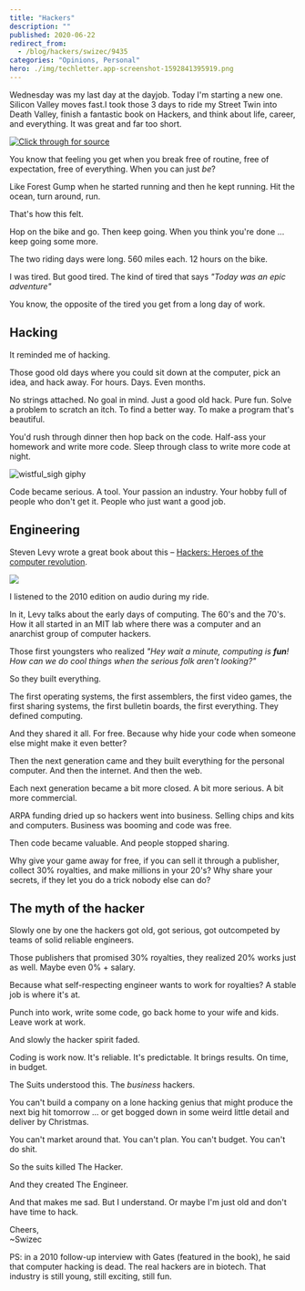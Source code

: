 ```yaml
---
title: "Hackers"
description: ""
published: 2020-06-22
redirect_from:
  - /blog/hackers/swizec/9435
categories: "Opinions, Personal"
hero: ./img/techletter.app-screenshot-1592841395919.png
---
```


Wednesday was my last day at the dayjob. Today I'm starting a new one. Silicon Valley moves fast.I took those 3 days to ride my Street Twin into Death Valley, finish a fantastic book on Hackers, and think about life, career, and everything. It was great and far too short.

[![Click through for source](./img/techletter.app-screenshot-1592841395919.png)](https://www.youtube.com/watch?v=1-b2OLi0e78)

You know that feeling you get when you break free of routine, free of expectation, free of everything. When you can just _be_?

Like Forest Gump when he started running and then he kept running. Hit the ocean, turn around, run.

That's how this felt.

Hop on the bike and go. Then keep going. When you think you're done ... keep going some more.

The two riding days were long. 560 miles each. 12 hours on the bike.

I was tired. But good tired. The kind of tired that says _"Today was an epic adventure"_

You know, the opposite of the tired you get from a long day of work.

## Hacking

It reminded me of hacking.

Those good old days where you could sit down at the computer, pick an idea, and hack away. For hours. Days. Even months.

No strings attached. No goal in mind. Just a good old hack. Pure fun. Solve a problem to scratch an itch. To find a better way. To make a program that's beautiful.

You'd rush through dinner then hop back on the code. Half-ass your homework and write more code. Sleep through class to write more code at night.

![wistful_sigh giphy](./img/media-uY0zZnQqZD8Jy-giphy.gif)

Code became serious. A tool. Your passion an industry. Your hobby full of people who don't get it. People who just want a good job.

## Engineering

Steven Levy wrote a great book about this – [Hackers: Heroes of the computer revolution](https://en.wikipedia.org/wiki/Hackers:_Heroes_of_the_Computer_Revolution).

[![](./img/images-I-51k+BfoZSuL.jpg)](https://en.wikipedia.org/wiki/Hackers:_Heroes_of_the_Computer_Revolution)

I listened to the 2010 edition on audio during my ride.

In it, Levy talks about the early days of computing. The 60's and the 70's. How it all started in an MIT lab where there was a computer and an anarchist group of computer hackers.

Those first youngsters who realized _"Hey wait a minute, computing is **fun**! How can we do cool things when the serious folk aren't looking?"_

So they built everything.

The first operating systems, the first assemblers, the first video games, the first sharing systems, the first bulletin boards, the first everything. They defined computing.

And they shared it all. For free. Because why hide your code when someone else might make it even better?

Then the next generation came and they built everything for the personal computer. And then the internet. And then the web.

Each next generation became a bit more closed. A bit more serious. A bit more commercial.

ARPA funding dried up so hackers went into business. Selling chips and kits and computers. Business was booming and code was free.

Then code became valuable. And people stopped sharing.

Why give your game away for free, if you can sell it through a publisher, collect 30% royalties, and make millions in your 20's? Why share your secrets, if they let you do a trick nobody else can do?

## The myth of the hacker

Slowly one by one the hackers got old, got serious, got outcompeted by teams of solid reliable engineers.

Those publishers that promised 30% royalties, they realized 20% works just as well. Maybe even 0% + salary.

Because what self-respecting engineer wants to work for royalties? A stable job is where it's at.

Punch into work, write some code, go back home to your wife and kids. Leave work at work.

And slowly the hacker spirit faded.

Coding is work now. It's reliable. It's predictable. It brings results. On time, in budget.

The Suits understood this. The _business_ hackers.

You can't build a company on a lone hacking genius that might produce the next big hit tomorrow ... or get bogged down in some weird little detail and deliver by Christmas.

You can't market around that. You can't plan. You can't budget. You can't do shit.

So the suits killed The Hacker.

And they created The Engineer.

And that makes me sad. But I understand. Or maybe I'm just old and don't have time to hack.

Cheers,  
~Swizec

PS: in a 2010 follow-up interview with Gates (featured in the book), he said that computer hacking is dead. The real hackers are in biotech. That industry is still young, still exciting, still fun.
